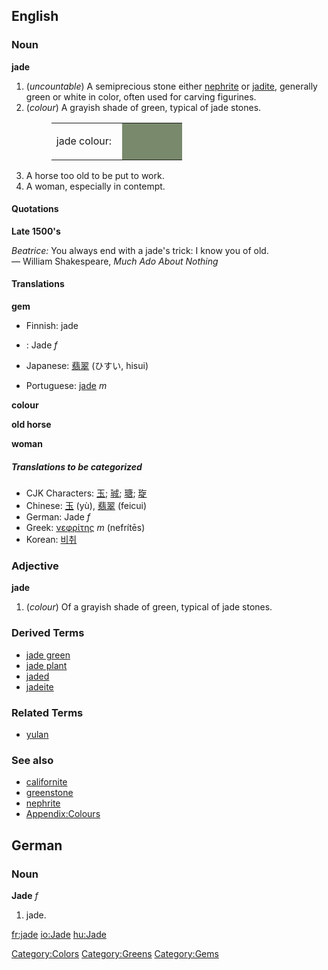 {{Wikipedia}}
==English==

===Noun===
'''jade'''

# (''uncountable'') A semiprecious stone either [[nephrite]] or [[jadite]], generally green or white in color, often used for carving figurines.
#(''colour'') A grayish shade of green, typical of jade stones.
#:<table><tr><td>jade colour: &nbsp;</td><td bgcolor="#79896C" width="80">&nbsp; </td></tr></table>
# A horse too old to be put to work.
# A woman, especially in contempt.

====Quotations====
'''Late 1500's'''

''Beatrice:'' You always end with a jade's trick: I know you of old. <br/>
&mdash; William Shakespeare, ''Much Ado About Nothing''

====Translations====
'''gem'''
{{top}}
*Finnish: jade
*{{de}}: Jade ''f''
*Japanese: [[翡翠]] (ひすい, hisui)
{{mid}}
*Portuguese: [[jade]] ''m''
{{bottom}}

'''colour'''
{{top}}
{{mid}}
{{bottom}}

'''old horse'''
{{top}}
{{mid}}
{{bottom}}

'''woman'''
{{top}}
{{mid}}
{{bottom}}

=====Translations to be categorized=====
{{checktrans}}
<!--Remove this section once all of the translations below have been moved into the tables above.-->
*CJK Characters: [[玉]]; [[珹]]; [[瑭]]; [[琁]]
*Chinese: [[玉]] (yù), [[翡翠]] (feicui)
*German: Jade ''f''
*Greek: [[νεφρίτης]] ''m'' (nefrítēs)
*Korean: [[비취]]

===Adjective===
'''jade'''
#(''colour'') Of a grayish shade of green, typical of jade stones.

===Derived Terms===
*[[jade green]]
*[[jade plant]]
*[[jaded]]
*[[jadeite]]

===Related Terms===
*[[yulan]]

===See also===
*[[californite]]
*[[greenstone]]
*[[nephrite]]
*[[Wiktionary_Appendix:Colours|Appendix:Colours]]

[[Category:Colors]]
[[Category:Greens]]
[[Category:Gems]]

==German==
===Noun===
'''Jade''' ''f''

# jade.

[[fr:jade]]
[[io:Jade]]
[[hu:Jade]]